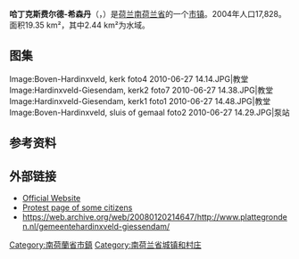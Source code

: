 {{Unreferenced|time=2018-08-23T13:05:06+00:00}}
{{Infobox settlement
<!-- See Template:Infobox settlement for additional fields and descriptions -->
<!-- Name and transliteration -->
| name                    = 哈丁克斯费尔德-希森丹<br>Hardinxveld-Giessendam
| settlement_type         = [[市镇_(荷兰)|市镇]]
<!-- Images, nickname, motto -->
| image_skyline           = Hardinxveld Watertoren 6853.JPG
| image_alt               = 
| image_caption           = 哈丁克斯费尔德的水塔
| image_flag              = Hardinxveldgiessendam flag.svg
| flag_size               = 100x67px
| flag_alt                = 
| image_shield            = Hardinxveld Giessendam wapen.svg
| shield_size             = 100x80px
| shield_alt              = 
<!-- Maps, coordinates -->
| image_map               = Map - NL - Municipality code 0523 (2009).svg
| map_alt                 = Highlighted position of Hardinxveld-Giessendam in a municipal map of South Holland
| map_caption             = 哈丁克斯费尔德-希森丹在南荷兰省的位置
| coordinates             = {{coord|51|49|N|4|50|E|region:NL|display=inline,title}}
| coordinates_footnotes   = 
| subdivision_type        = [[世界政區索引|国家]]
| subdivision_name        = {{NL}}
| subdivision_type1       = [[荷蘭省份|省份]]
| subdivision_name1       = [[南荷兰省|南荷兰省]]
| established_title       = 成立
| established_date        = 1957年1月1日<ref>{{cite web
 |url          = http://www.hardinxveld-giessendam.nl/over-hardinxveld-giessendam/historie_3707/
 |title        = Historie
 |trans-title  = History
 |language     = nl
 |author       = 
 |date         = 
 |work         = 
 |publisher    = Gemeente Hardinxveld-Giessendam
 |access-date  = 26 July 2013
 |archive-url  = https://web.archive.org/web/20130510200824/http://www.hardinxveld-giessendam.nl/over-hardinxveld-giessendam/historie_3707/
 |archive-date = 2013-05-10
 |df           = 
 |dead-url     = yes
}}</ref>
| government_footnotes    = <ref name="mayor_now">{{cite web
 |url          = http://www.hardinxveld-giessendam.nl/bestuur-en-beleid/collegeleden_3795/
 |title        = Collegeleden
 |trans-title  = Members of the board
 |language     = nl
 |author       = 
 |date         = 
 |work         = 
 |publisher    = Gemeente Hardinxveld-Giessendam
 |access-date  = 26 July 2013
 |archive-url  = https://web.archive.org/web/20130510200700/http://www.hardinxveld-giessendam.nl/bestuur-en-beleid/collegeleden_3795/
 |archive-date = 2013-05-10
 |df           = 
 |dead-url     = yes
}}</ref>
| governing_body          = 市议会
| leader_party            = [[基督教民主黨_(荷蘭)|CDA]]
| leader_title            = 市长
| leader_name             = [[Dirk_Heijkoop|Dirk Heijkoop]]
<!-- Geographic information -->
| unit_pref               = Metric
<!-- ALL fields with measurements have automatic unit conversion -->
<!-- for references: use <ref> tags -->
| area_footnotes          = <ref>{{Dutch municipality total area|dataref}}</ref>
<!-- square kilometers -->
| area_total_km2          = {{Dutch municipality total area|Hardinxveld-Giessendam}}
| area_land_km2           = {{Dutch municipality land area|Hardinxveld-Giessendam}}
| area_water_km2          = {{Dutch municipality water area|Hardinxveld-Giessendam}}
| elevation_footnotes     = <ref name="AHN">{{cite web
 |url = http://www.ahn.nl/postcodetool
 |title = Postcodetool for 3371AL
 |trans-title = 
 |language = nl
 |author = <!--Staff writer(s); no by-line.-->
 |date = 
 |work = Actueel Hoogtebestand Nederland
 |publisher = Het Waterschapshuis
 |accessdate = 26 July 2013
 |archive-date = 2018-12-25
 |archive-url = https://web.archive.org/web/20181225040555/http://www.ahn.nl/postcodetool%0A
 |dead-url = no
 }}</ref>
| elevation_m             = 3
| elevation_max_footnotes = <!-- for references: use <ref> tags -->
| elevation_max_m         =
| elevation_min_footnotes = <!-- for references: use <ref> tags -->
| elevation_min_m         =
<!-- Population, demographics -->
| population_footnotes    = <ref>{{Dutch municipality population|dataref}}</ref>
| population_total        = {{Dutch municipality population|Hardinxveld-Giessendam}}
| population_as_of        = {{MONTHNAME|{{Dutch municipality population|popbasemonth}}}} {{Dutch municipality population|popbaseyear}}
| population_density_km2  = {{Dutch municipality population density|Hardinxveld-Giessendam}} <!-- For automatic calculation: auto-->
| population_demonym      = 
<!-- Other information -->
| timezone1               = [[Central_European_Time|CET]]
| utc_offset1             = +1
| timezone1_DST           = [[Central_European_Summer_Time|CEST]]
| utc_offset1_DST         = +2
| postal_code_type        = 邮政编码
| postal_code             = 3370–3373
| area_code_type          = 电话区号
| area_code               = 0184
| website                 = {{URL|1=http://www.hardinxveld-giessendam.nl/}}
| footnotes               =
}}

'''哈丁克斯费尔德-希森丹'''（{{lang-nl|Hardinxveld-Giessendam}}，{{IPA-nl|ˌɦɑrdɪŋksfɛlt ˌxisə(n)ˈdɑm|lang|Nl-Hardinxveld-Giessendam.ogg}}）是[[荷兰|荷兰]][[南荷兰省|南荷兰省]]的一个[[市镇_(荷兰)|市镇]]。2004年人口17,828。面积19.35 km²，其中2.44 km²为水域。

== 图集 ==
<gallery>
Image:Boven-Hardinxveld, kerk foto4 2010-06-27 14.14.JPG|教堂
Image:Hardinxveld-Giesendam, kerk2 foto7 2010-06-27 14.38.JPG|教堂
Image:Hardinxveld-Giesendam, kerk1 foto1 2010-06-27 14.48.JPG|教堂
Image:Boven-Hardinxveld, sluis of gemaal foto2 2010-06-27 14.29.JPG|泵站      
</gallery>

== 参考资料 ==
{{Reflist}}

== 外部链接==
*[http://www.hardinxveld-giessendam.nl Official Website]{{Wayback|url=http://www.hardinxveld-giessendam.nl/ |date=20201218061454 }}
*[https://web.archive.org/web/20080129180419/http://www.hardnixveld.nl/ Protest page of some citizens]
*https://web.archive.org/web/20080120214647/http://www.plattegronden.nl/gemeentehardinxveld-giessendam/

{{South Holland Province}}

[[Category:南荷蘭省市鎮|Category:南荷蘭省市鎮]]
[[Category:南荷兰省城镇和村庄|Category:南荷兰省城镇和村庄]]